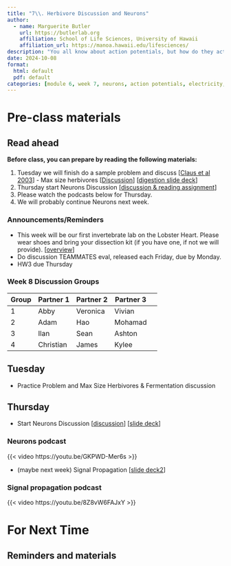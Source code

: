 ```yaml
---
title: "7\\. Herbivore Discussion and Neurons"
author:
  - name: Marguerite Butler  
    url: https://butlerlab.org
    affiliation: School of Life Sciences, University of Hawaii
    affiliation_url: https://manoa.hawaii.edu/lifesciences/
description: "You all know about action potentials, but how do they actually work? The details, and how they scale up in the biological heirarchy are so much more interesting."
date: 2024-10-08
format: 
  html: default 
  pdf: default
categories: [module 6, week 7, neurons, action potentials, electricity, signals ]
---
```


# Pre-class materials 

::: callout-note
## Read ahead

**Before class, you can prepare by reading the following materials:**

1. Tuesday we will finish do a sample problem and discuss \[[Claus et al 2003](https://drive.google.com/drive/u/1/folders/1SceuF9tz_pD9J7lUrxbZbGAgIDIIhMJI)\] - Max size herbivores \[[Discussion](../../discussions/Discussion-Week7a-sampleproblem-ClaussEtAl.pdf)\] \[[digestion slide deck](../../powerpoints/5b.DigestiveSystems.pdf)\]
2. Thursday start Neurons Discussion \[[discussion & reading assignment](../../discussions/Discussion-Week7-neurons-signal-propagation.pdf)\]
3. Please watch the podcasts below for Thursday. 
4. We will probably continue Neurons next week.
:::

### Announcements/Reminders

-  This week will be our first invertebrate lab on the Lobster Heart. Please wear shoes and bring your dissection kit (if you have one, if not we will provide). \[[overview](../../labs/Lab6-lobster-heart/Lab6.qmd)\]
-  Do discussion TEAMMATES eval, released each Friday, due by Monday.
-  HW3 due Thursday

### Week 8 Discussion Groups

| Group | Partner 1 | Partner 2 | Partner 3 |
|----|----|----|----|----|
|1| Abby |    Veronica |Vivian  |
|2| Adam |  Hao  |  Mohamad|
|3| Ilan | Sean | Ashton   |
|4| Christian | James |   Kylee  |  

## Tuesday
 
- Practice Problem and Max Size Herbivores & Fermentation discussion

## Thursday


- Start Neurons Discussion \[[discussion](../../discussions/Discussion-Week7-neurons-signal-propagation.pdf)\] \[[slide deck](../../powerpoints/6a.NeuronsRecording.pdf)\]

### Neurons podcast

{{< video https://youtu.be/GKPWD-Mer6s >}}
 

- (maybe next week) Signal Propagation \[[slide deck2](../../powerpoints/6b.Synapses.pdf)\]

### Signal propagation podcast 

{{< video https://youtu.be/8Z8vW6FAJxY >}}



# For Next Time



::: callout-note
## Reminders and materials

:::


